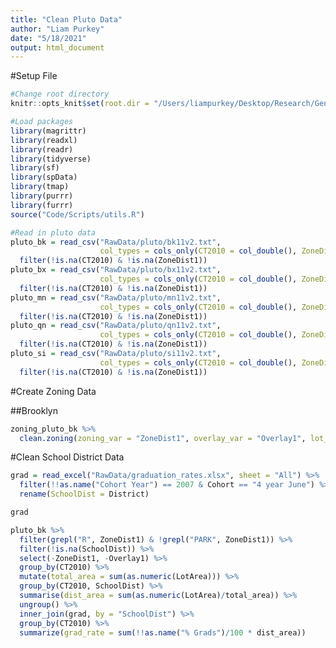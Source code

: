 ```yaml
---
title: "Clean Pluto Data"
author: "Liam Purkey"
date: "5/18/2021"
output: html_document
---
```


#Setup File

```r
#Change root directory
knitr::opts_knit$set(root.dir = "/Users/liampurkey/Desktop/Research/Gentrification")
```

```r
#Load packages
library(magrittr)
library(readxl)
library(readr)
library(tidyverse)
library(sf)
library(spData)
library(tmap)
library(purrr)
library(furrr)
source("Code/Scripts/utils.R")
```

```r
#Read in pluto data
pluto_bk = read_csv("RawData/pluto/bk11v2.txt", 
                    col_types = cols_only(CT2010 = col_double(), ZoneDist1 = col_character(), Overlay1 = col_character(), LotArea = col_double(), SchoolDist = col_double())) %>%
  filter(!is.na(CT2010) & !is.na(ZoneDist1)) 
pluto_bx = read_csv("RawData/pluto/bx11v2.txt", 
                    col_types = cols_only(CT2010 = col_double(), ZoneDist1 = col_character(), Overlay1 = col_character(), LotArea = col_double(), SchoolDist = col_double())) %>%
  filter(!is.na(CT2010) & !is.na(ZoneDist1)) 
pluto_mn = read_csv("RawData/pluto/mn11v2.txt", 
                    col_types = cols_only(CT2010 = col_double(), ZoneDist1 = col_character(), Overlay1 = col_character(), LotArea = col_double(), SchoolDist = col_double())) %>%
  filter(!is.na(CT2010) & !is.na(ZoneDist1)) 
pluto_qn = read_csv("RawData/pluto/qn11v2.txt", 
                    col_types = cols_only(CT2010 = col_double(), ZoneDist1 = col_character(), Overlay1 = col_character(), LotArea = col_double(), SchoolDist = col_double())) %>%
  filter(!is.na(CT2010) & !is.na(ZoneDist1)) 
pluto_si = read_csv("RawData/pluto/si11v2.txt", 
                    col_types = cols_only(CT2010 = col_double(), ZoneDist1 = col_character(), Overlay1 = col_character(), LotArea = col_double(), SchoolDist = col_double())) %>%
  filter(!is.na(CT2010) & !is.na(ZoneDist1)) 
```

#Create Zoning Data

##Brooklyn

```r
zoning_pluto_bk %>%
  clean.zoning(zoning_var = "ZoneDist1", overlay_var = "Overlay1", lot_area_var = "LotArea", borough = "brooklyn", "CT2010", data = .)
```

#Clean School District Data

```r
grad = read_excel("RawData/graduation_rates.xlsx", sheet = "All") %>%
  filter(!!as.name("Cohort Year") == 2007 & Cohort == "4 year June") %>%
  rename(SchoolDist = District)
```

```r
grad
```

```r
pluto_bk %>%
  filter(grepl("R", ZoneDist1) & !grepl("PARK", ZoneDist1)) %>%
  filter(!is.na(SchoolDist)) %>%
  select(-ZoneDist1, -Overlay1) %>%
  group_by(CT2010) %>%
  mutate(total_area = sum(as.numeric(LotArea))) %>%
  group_by(CT2010, SchoolDist) %>%
  summarise(dist_area = sum(as.numeric(LotArea)/total_area)) %>%
  ungroup() %>%
  inner_join(grad, by = "SchoolDist") %>%
  group_by(CT2010) %>%
  summarize(grad_rate = sum(!!as.name("% Grads")/100 * dist_area))
```


